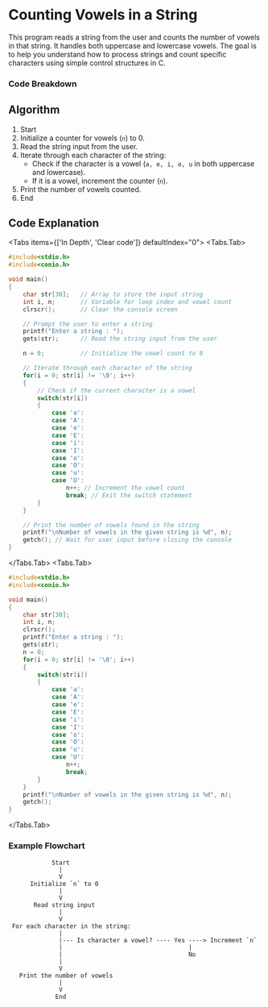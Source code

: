 
# Counting Vowels in a String

This program reads a string from the user and counts the number of vowels in that string. It handles both uppercase and lowercase vowels. The goal is to help you understand how to process strings and count specific characters using simple control structures in C.


### Code Breakdown

## Algorithm

1. Start
2. Initialize a counter for vowels (`n`) to 0.
3. Read the string input from the user.
4. Iterate through each character of the string:
   - Check if the character is a vowel (`a, e, i, o, u` in both uppercase and lowercase).
   - If it is a vowel, increment the counter (`n`).
5. Print the number of vowels counted.
6. End
## Code Explanation

<Tabs items={['In Depth', 'Clear code']} defaultIndex="0">
  <Tabs.Tab>
```c filename="Detailed" copy showLineNumbers
#include<stdio.h>
#include<conio.h>

void main()
{
    char str[30];   // Array to store the input string
    int i, n;       // Variable for loop index and vowel count
    clrscr();       // Clear the console screen

    // Prompt the user to enter a string
    printf("Enter a string : ");
    gets(str);      // Read the string input from the user

    n = 0;          // Initialize the vowel count to 0

    // Iterate through each character of the string
    for(i = 0; str[i] != '\0'; i++)
    {
        // Check if the current character is a vowel
        switch(str[i])
        {
            case 'a':
            case 'A':
            case 'e':
            case 'E':
            case 'i':
            case 'I':
            case 'o':
            case 'O':
            case 'u':
            case 'U':
                n++; // Increment the vowel count
                break; // Exit the switch statement
        }
    }

    // Print the number of vowels found in the string
    printf("\nNumber of vowels in the given string is %d", n);
    getch(); // Wait for user input before closing the console
}

```
</Tabs.Tab>
<Tabs.Tab>
``` c filename="plain" copy showLineNumbers
#include<stdio.h>
#include<conio.h>

void main()
{
    char str[30];
    int i, n;
    clrscr();
    printf("Enter a string : ");
    gets(str);
    n = 0;
    for(i = 0; str[i] != '\0'; i++)
    {
        switch(str[i])
        {
            case 'a':
            case 'A':
            case 'e':
            case 'E':
            case 'i':
            case 'I':
            case 'o':
            case 'O':
            case 'u':
            case 'U':
                n++;
                break;
        }
    }
    printf("\nNumber of vowels in the given string is %d", n);
    getch();
}

```
</Tabs.Tab>
</Tabs>

### Example Flowchart

```plaintext
            Start
              |
              V
      Initialize `n` to 0
              |
              V
       Read string input
              |
              V
 For each character in the string:
              |
              |--- Is character a vowel? ---- Yes ----> Increment `n`
              |                                   |
              |                                   No
              |
              V
   Print the number of vowels
              |
              V
             End

```
